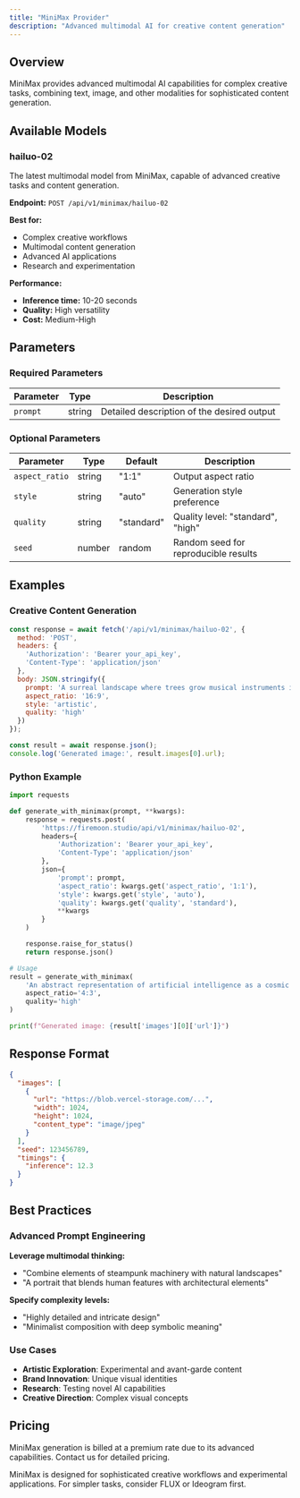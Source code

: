 ```yaml
---
title: "MiniMax Provider"
description: "Advanced multimodal AI for creative content generation"
---
```


## Overview

MiniMax provides advanced multimodal AI capabilities for complex creative tasks, combining text, image, and other modalities for sophisticated content generation.

## Available Models

### hailuo-02

The latest multimodal model from MiniMax, capable of advanced creative tasks and content generation.

**Endpoint:** `POST /api/v1/minimax/hailuo-02`

**Best for:**
- Complex creative workflows
- Multimodal content generation
- Advanced AI applications
- Research and experimentation

**Performance:**
- **Inference time:** 10-20 seconds
- **Quality:** High versatility
- **Cost:** Medium-High

## Parameters

### Required Parameters

| Parameter | Type | Description |
|-----------|------|-------------|
| `prompt` | string | Detailed description of the desired output |

### Optional Parameters

| Parameter | Type | Default | Description |
|-----------|------|---------|-------------|
| `aspect_ratio` | string | "1:1" | Output aspect ratio |
| `style` | string | "auto" | Generation style preference |
| `quality` | string | "standard" | Quality level: "standard", "high" |
| `seed` | number | random | Random seed for reproducible results |

## Examples

### Creative Content Generation

```javascript
const response = await fetch('/api/v1/minimax/hailuo-02', {
  method: 'POST',
  headers: {
    'Authorization': 'Bearer your_api_key',
    'Content-Type': 'application/json'
  },
  body: JSON.stringify({
    prompt: 'A surreal landscape where trees grow musical instruments instead of leaves',
    aspect_ratio: '16:9',
    style: 'artistic',
    quality: 'high'
  })
});

const result = await response.json();
console.log('Generated image:', result.images[0].url);
```

### Python Example

```python
import requests

def generate_with_minimax(prompt, **kwargs):
    response = requests.post(
        'https://firemoon.studio/api/v1/minimax/hailuo-02',
        headers={
            'Authorization': 'Bearer your_api_key',
            'Content-Type': 'application/json'
        },
        json={
            'prompt': prompt,
            'aspect_ratio': kwargs.get('aspect_ratio', '1:1'),
            'style': kwargs.get('style', 'auto'),
            'quality': kwargs.get('quality', 'standard'),
            **kwargs
        }
    )

    response.raise_for_status()
    return response.json()

# Usage
result = generate_with_minimax(
    'An abstract representation of artificial intelligence as a cosmic entity',
    aspect_ratio='4:3',
    quality='high'
)

print(f"Generated image: {result['images'][0]['url']}")
```

## Response Format

```json
{
  "images": [
    {
      "url": "https://blob.vercel-storage.com/...",
      "width": 1024,
      "height": 1024,
      "content_type": "image/jpeg"
    }
  ],
  "seed": 123456789,
  "timings": {
    "inference": 12.3
  }
}
```

## Best Practices

### Advanced Prompt Engineering

**Leverage multimodal thinking:**
- "Combine elements of steampunk machinery with natural landscapes"
- "A portrait that blends human features with architectural elements"

**Specify complexity levels:**
- "Highly detailed and intricate design"
- "Minimalist composition with deep symbolic meaning"

### Use Cases

- **Artistic Exploration**: Experimental and avant-garde content
- **Brand Innovation**: Unique visual identities
- **Research**: Testing novel AI capabilities
- **Creative Direction**: Complex visual concepts

## Pricing

MiniMax generation is billed at a premium rate due to its advanced capabilities. Contact us for detailed pricing.

<Note>
  MiniMax is designed for sophisticated creative workflows and experimental applications. For simpler tasks, consider FLUX or Ideogram first.
</Note>
